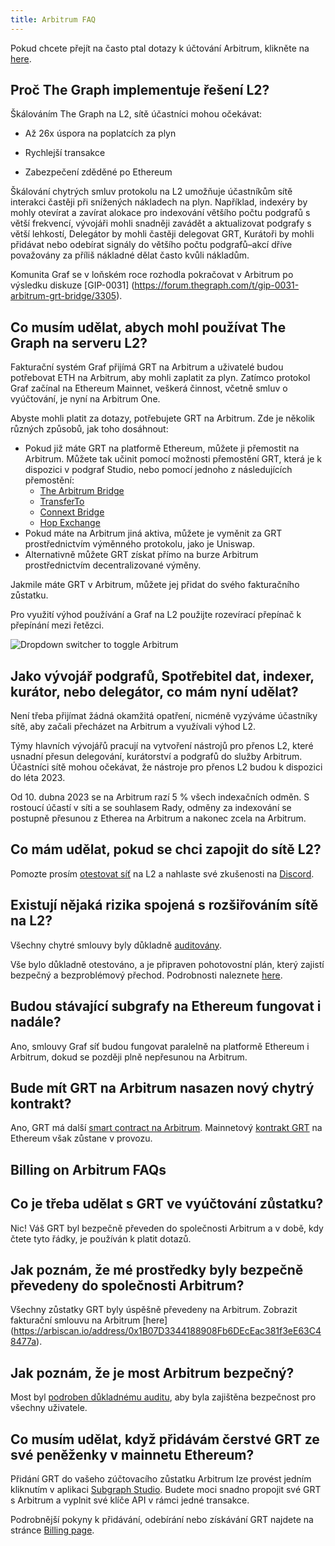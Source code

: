 ```yaml
---
title: Arbitrum FAQ
---
```


Pokud chcete přejít na často ptal dotazy k účtování Arbitrum, klikněte na [here](#billing-on-arbitrum-faqs).

## Proč The Graph implementuje řešení L2?

Škálováním The Graph na L2, sítě účastníci mohou očekávat:

- Až 26x úspora na poplatcích za plyn

- Rychlejší transakce

- Zabezpečení zděděné po Ethereum

Škálování chytrých smluv protokolu na L2 umožňuje účastníkům sítě interakci častěji při snížených nákladech na plyn. Například, indexéry by mohly otevírat a zavírat alokace pro indexování většího počtu podgrafů s větší frekvencí, vývojáři mohli snadněji zavádět a aktualizovat podgrafy s větší lehkostí, Delegátor by mohli častěji delegovat GRT, Kurátoři by mohli přidávat nebo odebírat signály do většího počtu podgrafů–akcí dříve považovány za příliš nákladné dělat často kvůli nákladům.

Komunita Graf se v loňském roce rozhodla pokračovat v Arbitrum po výsledku diskuze [GIP-0031] (https://forum.thegraph.com/t/gip-0031-arbitrum-grt-bridge/3305).

## Co musím udělat, abych mohl používat The Graph na serveru L2?

Fakturační systém Graf přijímá GRT na Arbitrum a uživatelé budou potřebovat ETH na Arbitrum, aby mohli zaplatit za plyn. Zatímco protokol Graf začínal na Ethereum Mainnet, veškerá činnost, včetně smluv o vyúčtování, je nyní na Arbitrum One.

Abyste mohli platit za dotazy, potřebujete GRT na Arbitrum. Zde je několik různých způsobů, jak toho dosáhnout:

- Pokud již máte GRT na platformě Ethereum, můžete ji přemostit na Arbitrum. Můžete tak učinit pomocí možnosti přemostění GRT, která je k dispozici v podgraf Studio, nebo pomocí jednoho z následujících přemostění:
  - [The Arbitrum Bridge](https://bridge.arbitrum.io/?l2ChainId=42161)
  - [TransferTo](https://transferto.xyz/swap)
  - [Connext Bridge](https://bridge.connext.network/)
  - [Hop Exchange](https://app.hop.exchange/#/send?token=ETH)
- Pokud máte na Arbitrum jiná aktiva, můžete je vyměnit za GRT prostřednictvím výměnného protokolu, jako je Uniswap.
- Alternativně můžete GRT získat přímo na burze Arbitrum prostřednictvím decentralizované výměny.

Jakmile máte GRT v Arbitrum, můžete jej přidat do svého fakturačního zůstatku.

Pro využití výhod používání a Graf na L2 použijte rozevírací přepínač k přepínání mezi řetězci.

![Dropdown switcher to toggle Arbitrum](/img/arbitrum-screenshot-toggle.png)

## Jako vývojář podgrafů, Spotřebitel dat, indexer, kurátor, nebo delegátor, co mám nyní udělat?

Není třeba přijímat žádná okamžitá opatření, nicméně vyzýváme účastníky sítě, aby začali přecházet na Arbitrum a využívali výhod L2.

Týmy hlavních vývojářů pracují na vytvoření nástrojů pro přenos L2, které usnadní přesun delegování, kurátorství a podgrafů do služby Arbitrum. Účastníci sítě mohou očekávat, že nástroje pro přenos L2 budou k dispozici do léta 2023.

Od 10. dubna 2023 se na Arbitrum razí 5 % všech indexačních odměn. S rostoucí účastí v síti a se souhlasem Rady, odměny za indexování se postupně přesunou z Etherea na Arbitrum a nakonec zcela na Arbitrum.

## Co mám udělat, pokud se chci zapojit do sítě L2?

Pomozte prosím [otestovat síť](https://testnet.thegraph.com/explorer) na L2 a nahlaste své zkušenosti na [Discord](https://discord.gg/graphprotocol).

## Existují nějaká rizika spojená s rozšiřováním sítě na L2?

Všechny chytré smlouvy byly důkladně [auditovány](https://github.com/graphprotocol/contracts/blob/main/packages/contracts/audits/OpenZeppelin/2022-07-graph-arbitrum-bridge-audit.pdf).

Vše bylo důkladně otestováno, a je připraven pohotovostní plán, který zajistí bezpečný a bezproblémový přechod. Podrobnosti naleznete [here](https://forum.thegraph.com/t/gip-0037-the-graph-arbitrum-deployment-with-linear-rewards-minted-in-l2/3551#risks-and-security-considerations-20).

## Budou stávající subgrafy na Ethereum fungovat i nadále?

Ano, smlouvy Graf síť budou fungovat paralelně na platformě Ethereum i Arbitrum, dokud se později plně nepřesunou na Arbitrum.

## Bude mít GRT na Arbitrum nasazen nový chytrý kontrakt?

Ano, GRT má další [smart contract na Arbitrum](https://arbiscan.io/address/0x9623063377ad1b27544c965ccd7342f7ea7e88c7). Mainnetový [kontrakt GRT](https://etherscan.io/token/0xc944e90c64b2c07662a292be6244bdf05cda44a7) na Ethereum však zůstane v provozu.

## Billing on Arbitrum FAQs

## Co je třeba udělat s GRT ve vyúčtování zůstatku?

Nic! Váš GRT byl bezpečně převeden do společnosti Arbitrum a v době, kdy čtete tyto řádky, je používán k platit dotazů.

## Jak poznám, že mé prostředky byly bezpečně převedeny do společnosti Arbitrum?

Všechny zůstatky GRT byly úspěšně převedeny na Arbitrum. Zobrazit fakturační smlouvu na Arbitrum [here] (https://arbiscan.io/address/0x1B07D3344188908Fb6DEcEac381f3eE63C48477a).

## Jak poznám, že je most Arbitrum bezpečný?

Most byl [podroben důkladnému auditu](https://code4rena.com/contests/2022-10-the-graph-l2-bridge-contest), aby byla zajištěna bezpečnost pro všechny uživatele.

## Co musím udělat, když přidávám čerstvé GRT ze své peněženky v mainnetu Ethereum?

Přidání GRT do vašeho zúčtovacího zůstatku Arbitrum lze provést jedním kliknutím v aplikaci [Subgraph Studio](https://thegraph.com/studio/). Budete moci snadno propojit své GRT s Arbitrum a vyplnit své klíče API v rámci jedné transakce.

Podrobnější pokyny k přidávání, odebírání nebo získávání GRT najdete na stránce [Billing page](/billing/).

